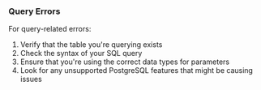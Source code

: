 ### Query Errors

For query-related errors:

1. Verify that the table you're querying exists
2. Check the syntax of your SQL query
3. Ensure that you're using the correct data types for parameters
4. Look for any unsupported PostgreSQL features that might be causing issues
